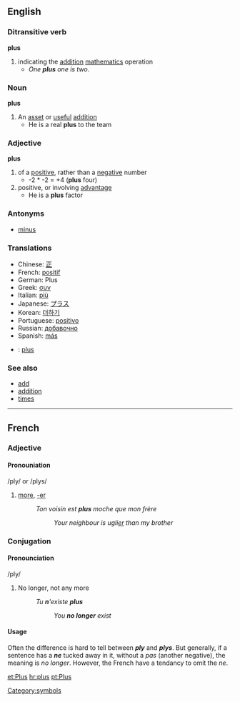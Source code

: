 ==English==
===Ditransitive verb===
'''plus'''
#indicating the [[addition]] [[mathematics]] operation
#*''One '''plus''' one is two.''

===Noun===
'''plus'''
#An [[asset]] or [[useful]] [[addition]]
#* He is a real '''plus''' to the team

===Adjective===
'''plus'''
#of a [[positive]], rather than a [[negative]] number
#* -2 * -2 = +4 ('''plus''' four)
#positive, or involving [[advantage]]
#* He is a '''plus''' factor

===Antonyms===
*[[minus]]

===Translations===
*Chinese: [[正]]
*French: [[positif]]
*German: Plus
*Greek: [[συν]]
*Italian: [[più]]
*Japanese: [[プラス]]
*Korean: [[더하기]]
*Portuguese: [[positivo]]
*Russian: [[добавочно]]
*Spanish: [[más]]
*{{sv}}: [[plus#Swedish|plus]]

===See also===
*[[add]]
*[[addition]]
*[[times]]

[[Category:symbols]]

----
==French==
===Adjective===
====Pronouniation====
/ply/ or /plys/

# [[more]], [[-er]]
#:''Ton voisin est '''plus''' moche que mon frère''
#::''Your neighbour is ugli[[-er|er]] than my brother''

===Conjugation===
====Pronounciation====
/ply/

#  No longer, not any more
#:''Tu '''n''''existe '''plus'''''
#::''You '''no longer''' exist''

====Usage====
Often the difference is hard to tell between '''''ply''''' and '''''plys'''''. But generally, if a sentence has a '''''ne''''' tucked away in it, without a ''pas'' (another negative), the meaning is ''no longer''. However, the French have a tendancy to omit the ''ne''. 

[[et:Plus]]
[[hr:plus]]
[[pt:Plus]]